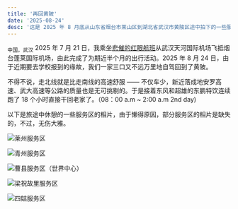 ```yaml
---
title: '再回黄陂'
date: '2025-08-24'
desc: '这是 2025 年 8 月底从山东省烟台市莱山区到湖北省武汉市黄陂区途中拍下的一些服务区的相片'
---
```


<sub>中国，武汉</sub> 2025 年 7 月 21 日，我乘坐[悲催的红眼航班](/whims/delay)从武汉天河国际机场飞抵烟台蓬莱国际机场，由此完成了为期近半个月的出行活动。2025 年 8 月 24 日，由于近期要去学校报到的缘故，我们一家三口又不远万里地自驾回到了黄陂。

不得不说，走北线就是比走南线的高速舒服 —— 不仅车少，新近落成地安罗高速、武大高速等公路的质量也是无可挑剔的。于是接着东风和超雄的东鹏特饮连续跑了 18 个小时直接干回老家了。（08：00 a.m ~ 2:00 a.m 2nd day)

以下是旅途中休憩的一些服务区的相片，由于懒得原因，部分服务区的相片是缺失的，不过，无伤大雅。

![莱州服务区](/static/service-station/laizhou.webp)

![青州服务区](/static/service-station/qingzhou.webp)

![曹县服务区（世界中心）](/static/service-station/caoxian.webp)

![梁祝故里服务区](/static/service-station/liangzhu.webp)

![四姑服务区](/static/service-station/sigu.webp)